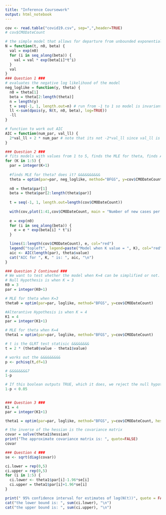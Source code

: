 ```yaml
---
title: "Inference Coursework"
output: html_notebook
---
```




```r
cov <- read.table("covid19.csv", sep=",",header=TRUE)
# cov$CMODateCount

# the simple model that allows for departure from unbounded exponential growth
N = function(t, n0, beta) {
  val = exp(n0)
  for (i in seq_along(beta)) {
    val = val * exp(beta[i]*t^i)
  }
  val
}
### Question 1 ###
# evaluates the negative log likelihood of the model
neg_loglike = function(y, theta) {
  n0 = theta[1]
  beta = theta[2:length(theta)]
  n = length(y)
  t = seq(-1, 1, length.out=n) # run from -1 to 1 so model is invariant to units that time is measure in so it doesn't matter if time is measure in seconds, days, or months.
  ll <-sum(dpois(y, N(t, n0, beta), log=TRUE))
  -ll
}

# function to work out AIC
AIC = function(num_par, val_ll) {
  2*val_ll + 2 * num_par # note that its not -2*val_ll since val_ll is already negative
}

### Question 2 ###
# fits models with values from 1 to 5, finds the MLE for theta, finds AIC
for (K in 1:5) {
  par = integer(K+1)
  
  #finds MLE for theta? does it? &&&&&&&&&&
  theta = optim(par=par, neg_loglike, method="BFGS", y=cov$CMODateCount)
  
  n0 = theta$par[1]
  beta = theta$par[2:length(theta$par)]
  
  t = seq(-1, 1, length.out=length(cov$CMODateCount))
  
  with(cov,plot(1:41,cov$CMODateCount, main = "Number of new cases per day from 31/01/2020 to 11/03/2020",xlab = "Day No.", ylab = "Number of new cases"))
  
  e = exp(n0)
  for (i in seq_along(beta)) {
    e = e * exp(beta[i] * t^i)
  }

  lines(1:length(cov$CMODateCount), e, col="red")
  legend("topleft", legend=paste("Model when K value = ", K), col="red", lty=1:2, cex=0.8)
  aic <- AIC(length(par), theta$value)
  cat("AIC for ", K, " is: ", aic, "\n")
}

```

```r
### Question 2 Continued ###
# We want to test whether the model when K=4 can be simplified or not.
# Null Hypothesis is when K = 3
K0 = 3
par = integer(K0+1)

# MLE for theta when K=3
theta0 = optim(par=par, loglike, method="BFGS", y=cov$CMODateCount)

#Alterantive Hypothesis is when K = 4
K1 = 4
par = integer(K1+1)

# MLE for theta when K=4
theta1 = optim(par=par, loglike, method="BFGS", y=cov$CMODateCount)

# t is the GLRT test statisic &&&&&&&&
t = 2 * (theta0$value - theta1$value)

# works out the &&&&&&&&&
p <- pchisq(t,df=1)

# &&&&&&&&7
1-p

# If this boolean outputs TRUE, which it does, we reject the null hypothesis (when K=3)
1-p < 0.05
 
```

```r

### Question 3 ###
K1 = 4
par = integer(K1+1)

theta1 = optim(par=par, loglike, method="BFGS", y=cov$CMODateCount, hessian = TRUE)

# the inverse of the hessian is the covariance matrix
covar = solve(theta1$hessian)
print("The approximate covariance matrix is: ", quote=FALSE)
covar
```

```r
### Question 4 ###
se <- sqrt(diag(covar))

ci.lower = rep(0,5)
ci.upper = rep(0,5)
for (i in 1:5) {
  ci.lower <- theta1$par[i]-1.96*se[i]
  ci.upper = theta1$par[i]+1.96*se[i]
}

print(" 95% confidence interval for estimates of log(N(t))", quote = FALSE)
cat("the lower bound is: ", sum(ci.lower), "\n")
cat("the upper bound is: ", sum(ci.upper), "\n")

```















